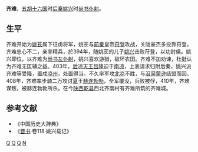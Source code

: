 '''齐难'''{{BD|？||410年|}}，[[五胡十六国|五胡十六国]]时[[后秦|后秦]][[姚兴|姚兴]]时[[尚书仆射|尚书仆射]]。
== 生平 ==
齐难开始为[[姚苌|姚苌]]属下征虏将军，姚苌与[[前秦|前秦]]皇帝[[苻登|苻登]]攻战，关陇豪杰多投靠苻登。齐难忠心不二，亲率精兵，於394年，随姚苌的儿子[[姚兴|姚兴]]击败苻登，以功封侯。姚兴即位，以齐难为[[尚书左仆射|尚书左仆射]]，姚兴喜欢游猎，破坏农田。齐难不加劝谏，杜挺认为齐难无匡辅之益。403年，[[后凉|后凉]][[天王_(君主)|天王]][[吕隆|吕隆]]迫于[[南凉|南凉]]，上表请求归附后秦，姚兴派齐难等受降，置戍[[凉州|凉州]]，处置得当。不久率军攻[[北凉|北凉]]不胜，与[[沮渠蒙逊|沮渠蒙逊]]结盟而回。408年，齐难率步骑二万攻讨[[夏_(十六国)|夏]]王[[赫连勃勃|赫连勃勃]]，全军覆没，兵败被俘，410年，齐难谋叛，被赫连勃勃所杀。在今[[陕西|陕西]][[乾县|乾县]]西北齐南村有齐难所筑的齐难城。
== 参考文献 ==
* 《中国历史大辞典》
* 《[[晋书|晋书]]·卷118·姚兴载记》
[[Category:後秦官员|Q]]
[[Category:尚书仆射|Q]]
[[Category:五胡十六国被杀害人物|Q]]
[[Category:齐姓|N]]